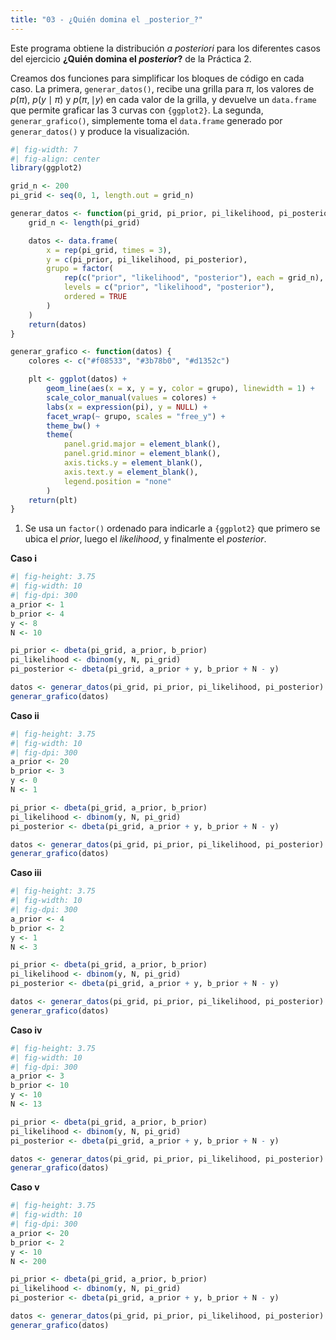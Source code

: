 ```yaml
---
title: "03 - ¿Quién domina el _posterior_?"
---
```


Este programa obtiene la distribución _a posteriori_ para los diferentes casos
del ejercicio **¿Quién domina el _posterior_?** de la Práctica 2.

Creamos dos funciones para simplificar los bloques de código en cada caso.
La primera, `generar_datos()`, recibe una grilla para $\pi$, los valores de $p(\pi)$,
$p(y \mid \pi)$ y $p(\pi, \mid y)$ en cada valor de la grilla, y devuelve un `data.frame` que
permite graficar las 3 curvas con `{ggplot2}`. La segunda, `generar_grafico()`, simplemente toma el
`data.frame` generado por `generar_datos()` y produce la visualización.

```r
#| fig-width: 7
#| fig-align: center
library(ggplot2)

grid_n <- 200
pi_grid <- seq(0, 1, length.out = grid_n)

generar_datos <- function(pi_grid, pi_prior, pi_likelihood, pi_posterior) {
    grid_n <- length(pi_grid)

    datos <- data.frame(
        x = rep(pi_grid, times = 3),
        y = c(pi_prior, pi_likelihood, pi_posterior),
        grupo = factor(                                                            # <1>
            rep(c("prior", "likelihood", "posterior"), each = grid_n),             # <1>
            levels = c("prior", "likelihood", "posterior"),                        # <1>
            ordered = TRUE                                                         # <1>
        )                                                                          # <1>
    )
    return(datos)
}

generar_grafico <- function(datos) {
    colores <- c("#f08533", "#3b78b0", "#d1352c")

    plt <- ggplot(datos) +
        geom_line(aes(x = x, y = y, color = grupo), linewidth = 1) +
        scale_color_manual(values = colores) +
        labs(x = expression(pi), y = NULL) +
        facet_wrap(~ grupo, scales = "free_y") +
        theme_bw() +
        theme(
            panel.grid.major = element_blank(),
            panel.grid.minor = element_blank(),
            axis.ticks.y = element_blank(),
            axis.text.y = element_blank(),
            legend.position = "none"
        )
    return(plt)
}
```

1. Se usa un `factor()` ordenado para indicarle a `{ggplot2}` que primero se ubica el _prior_,
luego el _likelihood_, y finalmente el _posterior_.

**Caso i**

```r
#| fig-height: 3.75
#| fig-width: 10
#| fig-dpi: 300
a_prior <- 1
b_prior <- 4
y <- 8
N <- 10

pi_prior <- dbeta(pi_grid, a_prior, b_prior)
pi_likelihood <- dbinom(y, N, pi_grid)
pi_posterior <- dbeta(pi_grid, a_prior + y, b_prior + N - y)

datos <- generar_datos(pi_grid, pi_prior, pi_likelihood, pi_posterior)
generar_grafico(datos)
```

**Caso ii**

```r
#| fig-height: 3.75
#| fig-width: 10
#| fig-dpi: 300
a_prior <- 20
b_prior <- 3
y <- 0
N <- 1

pi_prior <- dbeta(pi_grid, a_prior, b_prior)
pi_likelihood <- dbinom(y, N, pi_grid)
pi_posterior <- dbeta(pi_grid, a_prior + y, b_prior + N - y)

datos <- generar_datos(pi_grid, pi_prior, pi_likelihood, pi_posterior)
generar_grafico(datos)
```

**Caso iii**

```r
#| fig-height: 3.75
#| fig-width: 10
#| fig-dpi: 300
a_prior <- 4
b_prior <- 2
y <- 1
N <- 3

pi_prior <- dbeta(pi_grid, a_prior, b_prior)
pi_likelihood <- dbinom(y, N, pi_grid)
pi_posterior <- dbeta(pi_grid, a_prior + y, b_prior + N - y)

datos <- generar_datos(pi_grid, pi_prior, pi_likelihood, pi_posterior)
generar_grafico(datos)
```

**Caso iv**

```r
#| fig-height: 3.75
#| fig-width: 10
#| fig-dpi: 300
a_prior <- 3
b_prior <- 10
y <- 10
N <- 13

pi_prior <- dbeta(pi_grid, a_prior, b_prior)
pi_likelihood <- dbinom(y, N, pi_grid)
pi_posterior <- dbeta(pi_grid, a_prior + y, b_prior + N - y)

datos <- generar_datos(pi_grid, pi_prior, pi_likelihood, pi_posterior)
generar_grafico(datos)
```

**Caso v**

```r
#| fig-height: 3.75
#| fig-width: 10
#| fig-dpi: 300
a_prior <- 20
b_prior <- 2
y <- 10
N <- 200

pi_prior <- dbeta(pi_grid, a_prior, b_prior)
pi_likelihood <- dbinom(y, N, pi_grid)
pi_posterior <- dbeta(pi_grid, a_prior + y, b_prior + N - y)

datos <- generar_datos(pi_grid, pi_prior, pi_likelihood, pi_posterior)
generar_grafico(datos)
```